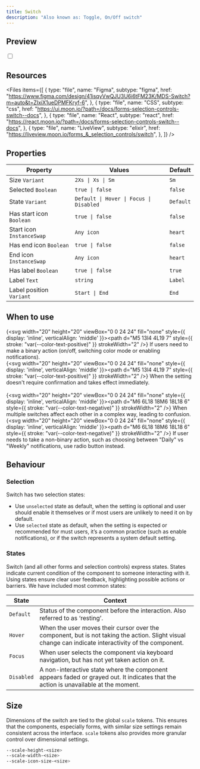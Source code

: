 ```yaml
---
title: Switch
description: "Also known as: Toggle, On/Off switch"
---
```


## Preview

<div className="w-full bg-primary h-[320px] flex items-center justify-center border border-primary gap-4">
    <input type="checkbox" className="moon-switch"/>
</div>

## Resources

<Files
  items={[
    {
      type: "file",
      name: "Figma",
      subtype: "figma",
      href: "https://www.figma.com/design/41isqyVwQJU3U6i6tFM23K/MDS-Switch?m=auto&t=ZIxiX1ueDPMFKryf-6",
    },
    {
      type: "file",
      name: "CSS",
      subtype: "css",
      href: "https://ui.moon.io/?path=/docs/forms-selection-controls-switch--docs",
    },
    {
      type: "file",
      name: "React",
      subtype: "react",
      href: "https://react.moon.io/?path=/docs/forms-selection-controls-switch--docs",
    },
    {
      type: "file",
      name: "LiveView",
      subtype: "elixir",
      href: "https://liveview.moon.io/forms_&_selection_controls/switch",
    },
  ]}
/>

## Properties

| **Property**              | **Values**                              | **Default** |
| ------------------------- | --------------------------------------- | ----------- |
| Size `Variant`            | `2Xs \| Xs \| Sm`                       | `Sm`        |
| Selected `Boolean`        | `true \| false`                         | `false`     |
| State `Variant`           | `Default \| Hover \| Focus \| Disabled` | `Default`   |
| Has start icon `Boolean`  | `true \| false`                         | `false`     |
| Start icon `InstanceSwap` | `Any icon`                              | `heart`     |
| Has end icon `Boolean`    | `true \| false`                         | `false`     |
| End icon `InstanceSwap`   | `Any icon`                              | `heart`     |
| Has label `Boolean`       | `true \| false`                         | `true`      |
| Label `Text`              | `string`                                | `Label`     |
| Label position `Variant`  | `Start \| End`                          | `End`       |

## When to use

{<svg width="20" height="20" viewBox="0 0 24 24" fill="none" style={{ display: 'inline', verticalAlign: 'middle' }}><path d="M5 13l4 4L19 7" style={{ stroke: "var(--color-text-positive)" }} strokeWidth="2" /></svg>} If users need to make a binary action (on/off, switching color mode or enabling notifications). <br/>
{<svg width="20" height="20" viewBox="0 0 24 24" fill="none" style={{ display: 'inline', verticalAlign: 'middle' }}><path d="M5 13l4 4L19 7" style={{ stroke: "var(--color-text-positive)" }} strokeWidth="2" /></svg>} When the setting doesn't require confirmation and takes effect immediately. <br/><br/>
{<svg width="20" height="20" viewBox="0 0 24 24" fill="none" style={{ display: 'inline', verticalAlign: 'middle' }}><path d="M6 6L18 18M6 18L18 6" style={{ stroke: "var(--color-text-negative)" }} strokeWidth="2" /></svg>} When multiple switches affect each other in a complex way, leading to confusion. <br/>
{<svg width="20" height="20" viewBox="0 0 24 24" fill="none" style={{ display: 'inline', verticalAlign: 'middle' }}><path d="M6 6L18 18M6 18L18 6" style={{ stroke: "var(--color-text-negative)" }} strokeWidth="2" /></svg>} If user needs to take a non-binary action, such as choosing between "Daily" vs "Weekly" notifications, use radio button instead. <br/>

## Behaviour

### Selection

Switch has two selection states:

- Use `unselected` state as default, when the setting is optional and user should enable it themselves or if most users are unlikely to need it on by default.
- Use `selected` state as default, when the setting is expected or recommended for must users, it’s a common practice (such as enable notifications), or if the switch represents a system default setting.

### States

Switch (and all other forms and selection controls) express states. States indicate current condition of the component to someone interacting with it.
Using states ensure clear user feedback, highlighting possible actions or barriers. We have included most common states:

| **State**  | **Context**                                                                                                                                          |
| ---------- | ---------------------------------------------------------------------------------------------------------------------------------------------------- |
| `Default`  | Status of the component before the interaction. Also referred to as ‘resting’.                                                                       |
| `Hover`    | When the user moves their cursor over the component, but is not taking the action. Slight visual change can indicate interactivity of the component. |
| `Focus`    | When user selects the component via keyboard navigation, but has not yet taken action on it.                                                         |
| `Disabled` | A non-interactive state where the component appears faded or grayed out. It indicates that the action is unavailable at the moment.                  |

## Size

Dimensions of the switch are tied to the global `scale` tokens. This ensures that the components, especially forms, with similar size settings remain consistent across the interface. `scale` tokens also provides more granular control over dimensional settings.

```css:scale.css showLineNumbers
--scale-height-<size>
--scale-width-<size>
--scale-icon-size-<size>
```
